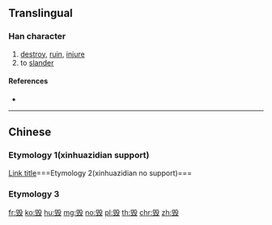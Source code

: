 {{also|毀}}
==Translingual==
{{Han simplified forms|毀|毀|毁}}

===Han character===
{{Han char|rn=79|rad=殳|as=09|sn=13|four=|canj=HMHNE|ids=⿹⿰臼殳工}}

# [[destroy]], [[ruin]], [[injure]]
# to [[slander]]

====References====
* {{Han ref|kx=0587.031|dkj=16661|hdz=32162.040|uh=6BC1|ud=27585}}

----

==Chinese==

===Etymology 1(xinhuazidian support)===
{{zh-see|毀}}

[[Link title]]===Etymology 2(xinhuazidian no support)===
{{zh-see|譭}}

===Etymology 3===
{{zh-see|燬}}

[[fr:毁]]
[[ko:毁]]
[[hu:毁]]
[[mg:毁]]
[[no:毁]]
[[pl:毁]]
[[th:毁]]
[[chr:毁]]
[[zh:毁]]